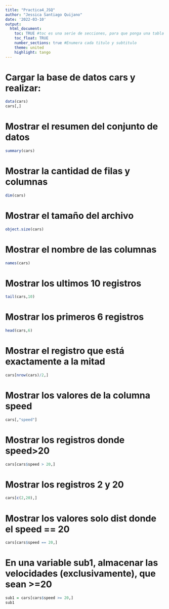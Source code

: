 ```yaml
---
title: "Practica4_JSQ"
author: "Jessica Santiago Quijano"
date: '2022-03-10'
output: 
  html_document:
    toc: TRUE #toc es una serie de secciones, para que ponga una tabla de contenido
    toc_float: TRUE
    number_sections: true #Enumera cada titulo y subtitulo
    theme: united
    highlight: tango
---
```


# Cargar la base de datos cars y realizar:
```r
data(cars)
cars[,]
```

# Mostrar el resumen del conjunto de datos
```r
summary(cars)

```
# Mostrar la cantidad de filas y columnas
```r
dim(cars)
```
# Mostrar el tamaño del archivo
```r
object.size(cars)
```
# Mostrar el nombre de las columnas
```r
names(cars)
```
# Mostrar los ultimos 10 registros
```r
tail(cars,10)
```
# Mostrar los primeros 6 registros
```r
head(cars,6)
```
# Mostrar el registro que está exactamente a la mitad
```r
cars[nrow(cars)/2,]
```
# Mostrar los valores de la columna speed
```r
cars[,"speed"]
```
# Mostrar los registros donde speed>20
```r
cars[cars$speed > 20,]
```
# Mostrar los registros 2 y 20
```r
cars[c(2,20),]
```
# Mostrar los valores solo dist donde el speed == 20
```r
cars[cars$speed == 20,]
```
# En una variable sub1, almacenar las velocidades (exclusivamente), que sean >=20
```r
sub1 = cars[cars$speed >= 20,]
sub1
```








